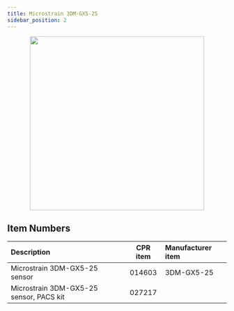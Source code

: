 ```yaml
---
title: Microstrain 3DM-GX5-25
sidebar_position: 2
---
```



<center>
  <img
    src="/img/sensor_images/sensor_microstrain_3dm_gx5_25_1.png"
    width="400"
  />
</center>

<Safety />

## Item Numbers

| Description                             | CPR item | Manufacturer item |
| :-------------------------------------- | :------: | :---------------- |
| Microstrain 3DM-GX5-25 sensor           |  014603  | 3DM-GX5-25        |
| Microstrain 3DM-GX5-25 sensor, PACS kit |  027217  |                   |
